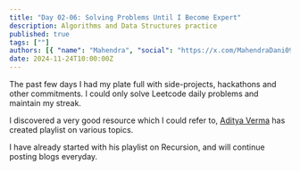 ```yaml
---
title: "Day 02-06: Solving Problems Until I Become Expert"
description: Algorithms and Data Structures practice
published: true
tags: [""]
authors: [{ "name": "Mahendra", "social": "https://x.com/MahendraDani09" }]
date: 2024-11-24T10:00:00Z
---
```


The past few days I had my plate full with side-projects, hackathons and other commitments. I could only solve Leetcode daily problems and maintain my streak. 

I discovered a very good resource which I could refer to, [Aditya Verma](https://www.youtube.com/@TheAdityaVerma) has created playlist on various topics.

I have already started with his playlist on Recursion, and will continue posting blogs everyday.